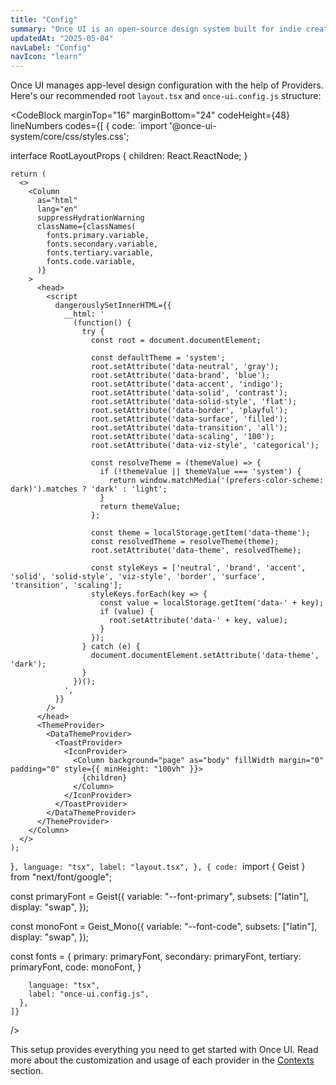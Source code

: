 ```yaml
---
title: "Config"
summary: "Once UI is an open-source design system built for indie creators, small teams, and startups to fuel the next generation of web applications."
updatedAt: "2025-05-04"
navLabel: "Config"
navIcon: "learn"
---
```


Once UI manages app-level design configuration with the help of Providers. Here's our recommended root `layout.tsx` and `once-ui.config.js` structure:

<CodeBlock
    marginTop="16"
    marginBottom="24"
    codeHeight={48}
    lineNumbers
    codes={[
      {
        code:
`import '@once-ui-system/core/css/styles.css';


interface RootLayoutProps {
    children: React.ReactNode;
}

    return (
      <>
        <Column
          as="html"
          lang="en"
          suppressHydrationWarning
          className={classNames(
            fonts.primary.variable,
            fonts.secondary.variable,
            fonts.tertiary.variable,
            fonts.code.variable,
          )}
        >
          <head>
            <script
              dangerouslySetInnerHTML={{
                __html: '
                  (function() {
                    try {
                      const root = document.documentElement;
                      
                      const defaultTheme = 'system';
                      root.setAttribute('data-neutral', 'gray');
                      root.setAttribute('data-brand', 'blue');
                      root.setAttribute('data-accent', 'indigo');
                      root.setAttribute('data-solid', 'contrast');
                      root.setAttribute('data-solid-style', 'flat');
                      root.setAttribute('data-border', 'playful');
                      root.setAttribute('data-surface', 'filled');
                      root.setAttribute('data-transition', 'all');
                      root.setAttribute('data-scaling', '100');
                      root.setAttribute('data-viz-style', 'categorical');
                      
                      const resolveTheme = (themeValue) => {
                        if (!themeValue || themeValue === 'system') {
                          return window.matchMedia('(prefers-color-scheme: dark)').matches ? 'dark' : 'light';
                        }
                        return themeValue;
                      };
                      
                      const theme = localStorage.getItem('data-theme');
                      const resolvedTheme = resolveTheme(theme);
                      root.setAttribute('data-theme', resolvedTheme);
                      
                      const styleKeys = ['neutral', 'brand', 'accent', 'solid', 'solid-style', 'viz-style', 'border', 'surface', 'transition', 'scaling'];
                      styleKeys.forEach(key => {
                        const value = localStorage.getItem('data-' + key);
                        if (value) {
                          root.setAttribute('data-' + key, value);
                        }
                      });
                    } catch (e) {
                      document.documentElement.setAttribute('data-theme', 'dark');
                    }
                  })();
                ',
              }}
            />
          </head>
          <ThemeProvider>
            <DataThemeProvider>
              <ToastProvider>
                <IconProvider>
                  <Column background="page" as="body" fillWidth margin="0" padding="0" style={{ minHeight: "100vh" }}>
                    {children}
                  </Column>
                </IconProvider>
              </ToastProvider>
            </DataThemeProvider>
          </ThemeProvider>
        </Column>
      </>
    );
}`,
        language: "tsx",
        label: "layout.tsx",
      },
      {
        code:
`import { Geist } from "next/font/google";

const primaryFont = Geist({
    variable: "--font-primary",
    subsets: ["latin"],
    display: "swap",
});

const monoFont = Geist_Mono({
    variable: "--font-code",
    subsets: ["latin"],
    display: "swap",
});

const fonts = {
    primary: primaryFont,
    secondary: primaryFont,
    tertiary: primaryFont,
    code: monoFont,
}

        language: "tsx",
        label: "once-ui.config.js",
      },
    ]}
/>

This setup provides everything you need to get started with Once UI. Read more about the customization and usage of each provider in the [Contexts](/once-ui/contexts/themeProvider) section.